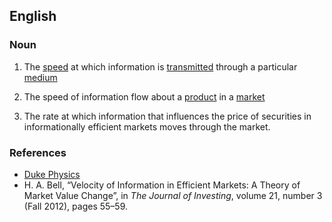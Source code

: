 ==English==

===Noun===
{{en-noun|head=[[information]] [[velocity]]|-}}

# {{lb|en|physics}} The [[speed]] at which information is [[transmitted]] through a particular [[medium]]
# {{lb|en|marketing}} The speed of information flow about a [[product]] in a [[market]]
# {{lb|en|finance}} The rate at which information that influences the price of securities in informationally efficient markets moves through the market.

===References===
* [http://www.phy.duke.edu/research/photon/qelectron/proj/infv/infv_intro.ptml Duke Physics]
* H. A. Bell, “Velocity of Information in Efficient Markets: A Theory of Market Value Change”, in ''The Journal of Investing'', volume 21, number 3 (Fall 2012), pages 55–59.